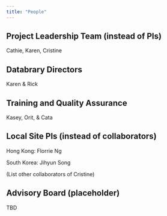 ```yaml
---
title: "People"
---
```


## Project Leadership Team (instead of PIs)

Cathie, Karen, Cristine

## Databrary Directors

Karen & Rick

## Training and Quality Assurance 

Kasey, Orit, & Cata

## Local Site PIs (instead of collaborators)

Hong Kong: Florrie Ng

South Korea: Jihyun Song

(List other collaborators of Cristine)

## Advisory Board (placeholder)

TBD

